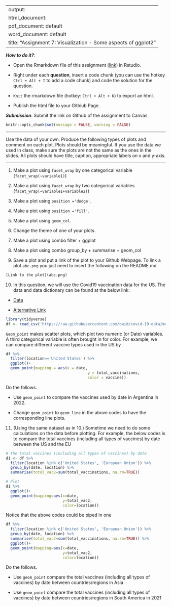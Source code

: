 
---
output: 
  html_document:
  pdf_document: default
  word_document: default
title: "Assignment 7: Visualization - Some aspects of ggplot2"
---

***How to do it?***: 

- Open the Rmarkdown file of this assignment ([link](assignment7.Rmd)) in Rstudio. 

- Right under each **question**, insert  a code chunk (you can use the hotkey `Ctrl + Alt + I` to add a code chunk) and code the solution for the question. 

- `Knit` the rmarkdown file (hotkey: `Ctrl + Alt + K`) to export an html.  

-  Publish the html file to your Githiub Page. 

***Submission***: Submit the link on Github of the assignment to Canvas

```{r setup, include=FALSE}
knitr::opts_chunk$set(message = FALSE, warning = FALSE)
```

-------

Use the data of your own.  Produce the following types of plots and comment on each plot. Plots should be meaningful. If you use the data we used in class, make sure the plots are not the same as the ones in the slides. All plots should have title, caption, appropriate labels on x and y-axis. 

-------

1. Make a plot using `facet_wrap` by one categorical variable (`facet_wrap(~variable1)`)

2. Make a plot using `facet_wrap` by two categorical variables (`facet_wrap(~variable1+variable2)`)

3. Make a plot using `position ='dodge'`.

4. Make a plot using `position ='fill'`. 

5. Make a plot using `geom_col`.

6. Change the theme of one of your plots. 

7. Make a plot using combo filter + ggplot

8. Make a plot using combo group_by + summarise + geom_col

9. Save a plot and put a link of the plot to your Github Webpage.  To link a plot `abc.png` you just need to insert the following on the README.md

```{r, eval=FALSE}
[Link to the plot](abc.png)
```

10. In this question, we will use  the Covid19 vaccination data for the US. The data and data dictionary can be found at the below link:

- [Data](https://raw.githubusercontent.com/owid/covid-19-data/master/public/data/vaccinations/vaccinations-by-manufacturer.csv)

- [Alternative Link](https://bryantstats.github.io/math421/data/vaccinations-by-manufacturer.csv)

```{r}
library(tidyverse)
df <- read_csv('https://raw.githubusercontent.com/owid/covid-19-data/master/public/data/vaccinations/vaccinations-by-manufacturer.csv')
```



`Geom_point` makes scatter plots, which plot two numeric (or Date) variables. A third categorical variable is often brought in for color. For example, we can compare different vaccine types used in the US by

```{r}
df %>% 
  filter(location=='United States') %>% 
  ggplot()+
  geom_point(mapping = aes(x = date, 
                                    y = total_vaccinations, 
                                    color = vaccine))
```

Do the follows. 

  - Use `geom_point` to compare the vaccines used by date in Argentina in 2022. 
  
  - Change `geom_point` to `geom_line` in the above codes to have the corresponding line plots. 

11. (Using the same dataset as in 10.) Sometime we need to do some calculations on the data before plotting. For example, the below codes is to compare the total vaccines (including all types of vaccines) by date between the US and the EU

```{r}
# the total vaccines (including all types of vaccines) by date
d1 <- df %>% 
  filter(location %in% c('United States', 'European Union')) %>% 
  group_by(date, location) %>% 
  summarise(total_vac2=sum(total_vaccinations, na.rm=TRUE))

# Plot
d1 %>% 
  ggplot()+
  geom_point(mapping=aes(x=date, 
                         y=total_vac2, 
                         color=location))
```

Notice that the above codes could be piped in one 

```{r, eval=FALSE}
df %>% 
  filter(location %in% c('United States', 'European Union')) %>% 
  group_by(date, location) %>% 
  summarise(total_vac2=sum(total_vaccinations, na.rm=TRUE)) %>% 
  ggplot()+
  geom_point(mapping=aes(x=date, 
                         y=total_vac2, 
                         color=location))
```


Do the follows. 

- Use `geom_point` compare the total vaccines (including all types of vaccines) by date between countries/regions in Asia

- Use `geom_point` compare the total vaccines (including all types of vaccines) by date between countries/regions in South America in 2021

